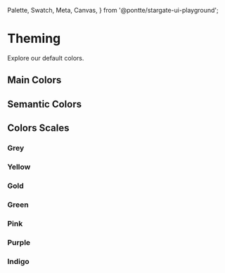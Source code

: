   Palette,
  Swatch,
  Meta,
  Canvas,
} from '@pontte/stargate-ui-playground';


<Meta title="Styles/Theming" />

# Theming

Explore our default colors.

## Main Colors

<Swatch name="primary" color={palette.primary.lighter.color} />
<Swatch name="secondary" color={palette.secondary.lighter.color} />

## Semantic Colors

<Swatch name="success" color={palette.success.lighter.color} />
<Swatch name="warning" color={palette.warning.lighter.color} />
<Swatch name="error" color={palette.error.lighter.color} />
<Swatch name="info" color={palette.info.lighter.color} />

## Colors Scales

### Grey

<Palette name="grey" colors={colors.grey} />

### Yellow

<Palette name="yellow" colors={colors.yellow} />

### Gold

<Palette name="gold" colors={colors.gold} />

### Green

<Palette name="green" colors={colors.green} />

### Pink

<Palette name="pink" colors={colors.pink} />

### Purple

<Palette name="purple" colors={colors.purple} />

### Indigo

<Palette name="indigo" colors={colors.indigo} />
